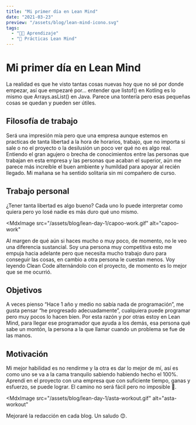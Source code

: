 ```yaml
---
title: "Mi primer día en Lean Mind"
date: "2021-03-23"
preview: "/assets/blog/lean-mind-icono.svg"
tags:
  - "👨‍💻 Aprendizaje"
  - "📘 Prácticas Lean Mind"
---
```


# Mi primer día en Lean Mind

La realidad es que he visto tantas cosas nuevas hoy que no sé por donde empezar, así que empezaré por… entender que listof() en Kotling es lo mismo que Arrays.asList() en Java. Parece una tontería pero esas pequeñas cosas se quedan y pueden ser útiles.

## Filosofía de trabajo

Será una impresión mía pero que una empresa aunque estemos en practicas de tanta libertad a la hora de horarios, trabajo, que no importa si sale o no el proyecto o la desilusión un poco ver qué no es algo real. Entiendo el gran agujero o brecha de conocimientos entre las personas que trabajan en esta empresa y las personas que acaban el superior, aún me parece más increíble el buen ambiente y humildad para apoyar al recién llegado. Mi mañana se ha sentido solitaria sin mi compañero de curso.

## Trabajo personal

¿Tener tanta libertad es algo bueno? Cada uno lo puede interpretar como quiera pero yo losé nadie es más duro qué uno mismo.

<MdxImage
  src="/assets/blog/lean-day-1/capoo-work.gif"
  alt="capoo-work"
></MdxImage>

Al margen de qué aún si haces mucho o muy poco, de momento, no le veo una diferencia
sustancial. Soy una persona muy competitiva esto me empuja hacia adelante pero que
necesita mucho trabajo duro para conseguir las cosas, en cambio a otra persona le
cuestan menos. Voy leyendo Clean Code alternándolo con el proyecto, de momento es
lo mejor que se me ocurrió.

## Objetivos

A veces pienso “Hace 1 año y medio no sabía nada de programación”, me gusta pensar “he progresado adecuadamente”, cualquiera puede programar pero muy pocos lo hacen bien. Por esta razón y por otras estoy en Lean Mind, para llegar ese programador que ayuda a los demás, esa persona qué sabe un montón, la persona a la que llamar cuando un problema se fue de las manos.

## Motivación

Mi mejor habilidad es no rendirme y la otra es dar lo mejor de mí, así es como uno se va a la cama tranquilo sabiendo habiendo hecho el 100%. Aprendí en el proyecto con una empresa que con suficiente tiempo, ganas y esfuerzo, se puede lograr. El camino no será fácil pero no imposible 💪.

<MdxImage
  src="/assets/blog/lean-day-1/asta-workout.gif"
  alt="asta-workout"
></MdxImage>

Mejoraré la redacción en cada blog. Un saludo 😊.
